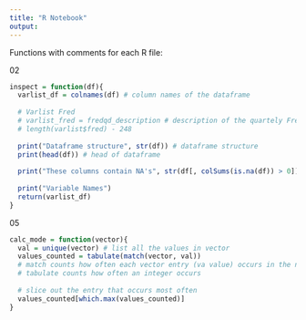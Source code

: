 ```yaml
---
title: "R Notebook"
output: 
---
```


Functions with comments for each R file:

02
```r
inspect = function(df){
  varlist_df = colnames(df) # column names of the dataframe
  
  # Varlist Fred
  # varlist_fred = fredqd_description # description of the quartely Fred data set
  # length(varlist$fred) - 248
  
  print("Dataframe structure", str(df)) # dataframe structure
  print(head(df)) # head of dataframe
  
  print("These columns contain NA's", str(df[, colSums(is.na(df)) > 0])) # which columns contain NA's
  
  print("Variable Names")
  return(varlist_df)
}
```







05
```r
calc_mode = function(vector){
  val = unique(vector) # list all the values in vector
  values_counted = tabulate(match(vector, val))
  # match counts how often each vector entry (va value) occurs in the nuderlying vector
  # tabulate counts how often an integer occurs 
  
  # slice out the entry that occurs most often 
  values_counted[which.max(values_counted)]
}
```

